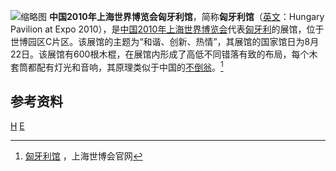 [[File:Hungary_Pavilion_of_Expo_2010.jpg|缩略图]]
'''中国2010年上海世界博览会匈牙利馆'''，简称'''匈牙利馆'''（[[英文|英文]]：Hungary Pavilion at Expo 2010），是[[中国2010年上海世界博览会|中国2010年上海世界博览会]]代表[[匈牙利|匈牙利]]的展馆，位于世博园区C片区。该展馆的主题为“和谐、创新、热情”，其展馆的国家馆日为8月22日。该展馆有600根木棍，在展馆内形成了高低不同错落有致的布局，每个木套筒都配有灯光和音响，其原理类似于中国的[[不倒翁|不倒翁]]。<ref>[http://www.expo2010.cn/c/gj_tpl_2105.htm 匈牙利馆] {{Wayback|url=http://www.expo2010.cn/c/gj_tpl_2105.htm |date=20130520185522 }}，上海世博会官网</ref>

==参考资料==
{{reflist}}
{{2010年上海世博会展馆}}
[[Category:2010年上海世界博览会|H]]
[[Category:中匈關係|E]]